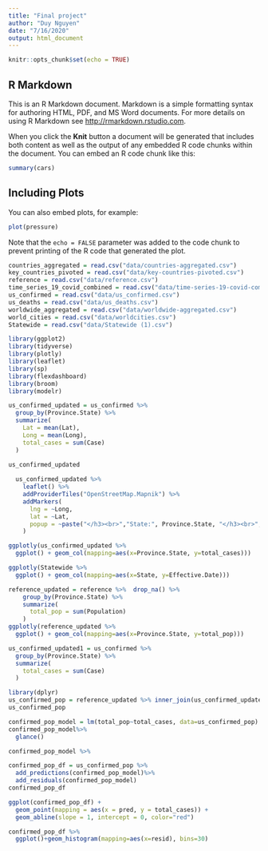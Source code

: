 ```yaml
---
title: "Final project"
author: "Duy Nguyen"
date: "7/16/2020"
output: html_document
---
```


```r
knitr::opts_chunk$set(echo = TRUE)
```

## R Markdown

This is an R Markdown document. Markdown is a simple formatting syntax for authoring HTML, PDF, and MS Word documents. For more details on using R Markdown see <http://rmarkdown.rstudio.com>.

When you click the **Knit** button a document will be generated that includes both content as well as the output of any embedded R code chunks within the document. You can embed an R code chunk like this:

```r
summary(cars)
```

## Including Plots

You can also embed plots, for example:

```r
plot(pressure)
```

Note that the `echo = FALSE` parameter was added to the code chunk to prevent printing of the R code that generated the plot.
```r
countries_aggregated = read.csv("data/countries-aggregated.csv")
key_countries_pivoted = read.csv("data/key-countries-pivoted.csv")
reference = read.csv("data/reference.csv")
time_series_19_covid_combined = read.csv("data/time-series-19-covid-combined.csv")
us_confirmed = read.csv("data/us_confirmed.csv")
us_deaths = read.csv("data/us_deaths.csv")
worldwide_aggregated = read.csv("data/worldwide-aggregated.csv")
world_cities = read.csv("data/worldcities.csv")
Statewide = read.csv("data/Statewide (1).csv")
```
```r
library(ggplot2)
library(tidyverse)
library(plotly)
library(leaflet)
library(sp)
library(flexdashboard)
library(broom)
library(modelr)
```

```r

us_confirmed_updated = us_confirmed %>%
  group_by(Province.State) %>%
  summarize(
    Lat = mean(Lat),
    Long = mean(Long),
    total_cases = sum(Case)
  )
  
us_confirmed_updated
```

```r
  us_confirmed_updated %>%
    leaflet() %>%
    addProviderTiles("OpenStreetMap.Mapnik") %>%
    addMarkers(
      lng = ~Long,
      lat = ~Lat,
      popup = ~paste("</h3><br>","State:", Province.State, "</h3><br>","Cases:", total_cases,  sep=" ")
    ) 
```

```r
ggplotly(us_confirmed_updated %>%
  ggplot() + geom_col(mapping=aes(x=Province.State, y=total_cases)))
```
```r
ggplotly(Statewide %>%
  ggplot() + geom_col(mapping=aes(x=State, y=Effective.Date)))
```


```r
reference_updated = reference %>%  drop_na() %>%
    group_by(Province.State) %>%
    summarize(
      total_pop = sum(Population)
    )
ggplotly(reference_updated %>%
  ggplot() + geom_col(mapping=aes(x=Province.State, y=total_pop)))

```
```r
us_confirmed_updated1 = us_confirmed %>%
  group_by(Province.State) %>%
  summarize(
    total_cases = sum(Case)
  )
```
```r
library(dplyr)
us_confirmed_pop = reference_updated %>% inner_join(us_confirmed_updated1 , by="Province.State")
us_confirmed_pop
```

```r
confirmed_pop_model = lm(total_pop~total_cases, data=us_confirmed_pop)
confirmed_pop_model%>%
  glance()
```
```r
confirmed_pop_model %>%
```

```r
confirmed_pop_df = us_confirmed_pop %>%
  add_predictions(confirmed_pop_model)%>%
  add_residuals(confirmed_pop_model)
confirmed_pop_df
```
```r
ggplot(confirmed_pop_df) +
  geom_point(mapping = aes(x = pred, y = total_cases)) +
  geom_abline(slope = 1, intercept = 0, color="red")
```
```r
confirmed_pop_df %>%
  ggplot()+geom_histogram(mapping=aes(x=resid), bins=30)
```





